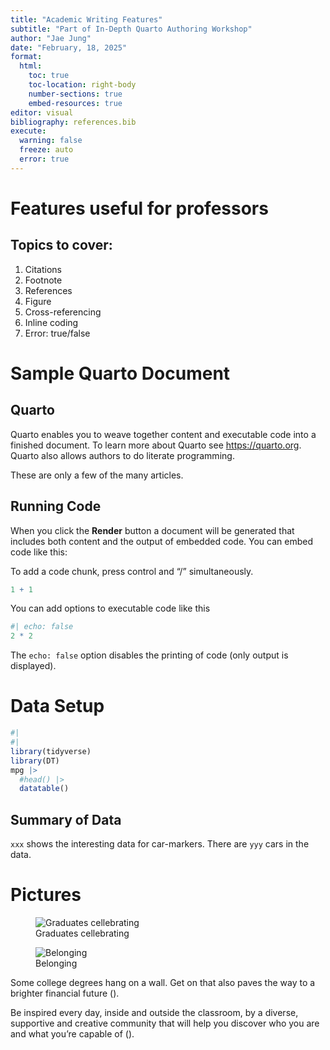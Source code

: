 ```yaml
---
title: "Academic Writing Features"
subtitle: "Part of In-Depth Quarto Authoring Workshop"
author: "Jae Jung"
date: "February, 18, 2025"
format: 
  html:
    toc: true
    toc-location: right-body
    number-sections: true
    embed-resources: true
editor: visual
bibliography: references.bib
execute: 
  warning: false
  freeze: auto
  error: true
---
```


# Features useful for professors

## Topics to cover:

1.  Citations
2.  Footnote
3.  References
4.  Figure
5.  Cross-referencing
6.  Inline coding
7.  Error: true/false

# Sample Quarto Document

## Quarto

Quarto enables you to weave together content and executable code into a finished document. To learn more about Quarto see <https://quarto.org>. Quarto also allows authors to do literate programming.

These are only a few of the many articles.

## Running Code

When you click the **Render** button a document will be generated that includes both content and the output of embedded code. You can embed code like this:

To add a code chunk, press control and "/" simultaneously.

```r
1 + 1
```

You can add options to executable code like this

```r
#| echo: false
2 * 2
```

The `echo: false` option disables the printing of code (only output is displayed).

# Data Setup

```r
#| 
#| 
library(tidyverse)
library(DT)
mpg |> 
  #head() |> 
  datatable()
```

::: callout-tip
## Summary of Data

`xxx` shows the interesting data for car-markers. There are `yyy` cars in the data.
:::

# Pictures

::: {layout-ncol="2"}
![Graduates cellebrating](images/24ag-grad_91.jpg){#fig-graduation fig-alt="People celebrating around the graduate"}

![Belonging](images/jayvion-campbell-and-friends.jpg){#fig-belonging fig-alt="a group of students standing"}
:::

Some college degrees hang on a wall. Get on that also paves the way to a brighter financial future ().

Be inspired every day, inside and outside the classroom, by a diverse, supportive and creative community that will help you discover who you are and what you're capable of ().
